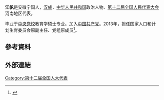 {{otheruses|江帆}}
'''江帆'''{{BD|1951年|1月||}}是安徽宁国人，[[汉族|汉族]]，[[中华人民共和国|中华人民共和国]]政治人物、[[第十二届全国人民代表大会|第十二届全国人民代表大会]]河南地区代表。

毕业于[[中央党校|中央党校]]教育学硕士专业。加入[[中国共产党|中国共产党]]。2013年，担任国家人口和计划生育委员会原副主任、党组原成员<ref>{{cite news|title=全国人大代表信息-江帆|url= http://210.82.31.1:8084/delegate/viewDelegate.action?dbid=121401|accessdate=2013-04-05|newspaper=全国人大网|archive-url=https://web.archive.org/web/20130713112254/http://www.npc.gov.cn/delegate/viewDelegate.action?dbid=121401|archive-date=2013-07-13|dead-url=yes}}</ref>。

== 參考資料 ==
{{Reflist}}

== 外部連結 ==

{{中国政治人物小作品}}

[[Category:第十二届全国人大代表|Category:第十二届全国人大代表]]